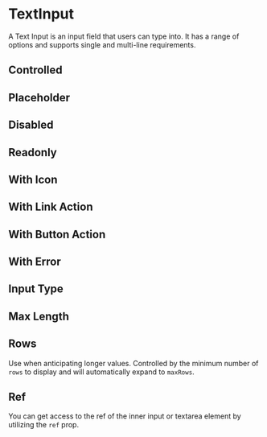 

<Meta title="Forms/TextInput" component={TextInput} />

# TextInput

A Text Input is an input field that users can type into. It has a range of options and supports single and multi-line requirements.

<Canvas>
    <Story story={stories.Default} name="Default" />
</Canvas>

<ArgsTable story="Default" />

## Controlled

<Canvas>
    <Story story={stories.Controlled} />
</Canvas>

## Placeholder

<Canvas>
    <Story story={stories.Placeholder} />
</Canvas>

## Disabled

<Canvas>
    <Story story={stories.Disabled} />
</Canvas>

## Readonly

<Canvas>
    <Story story={stories.Readonly} />
</Canvas>

## With Icon

<Canvas>
    <Story story={stories.WithIcon} />
</Canvas>

## With Link Action

<Canvas>
    <Story story={stories.WithLinkAction} />
</Canvas>

## With Button Action

<Canvas>
    <Story story={stories.WithButtonAction} />
</Canvas>

## With Error

<Canvas>
    <Story story={stories.WithError} />
</Canvas>

## Input Type

<Canvas>
    <Story story={stories.Type} />
</Canvas>

## Max Length

<Canvas>
    <Story story={stories.MaxLength} />
</Canvas>

## Rows

Use when anticipating longer values. Controlled by the minimum number of `rows` to display and will automatically expand to `maxRows`.

<Canvas>
    <Story story={stories.Rows} />
</Canvas>

## Ref

You can get access to the ref of the inner input or textarea element by utilizing the `ref` prop.

<Canvas>
    <Story story={stories.Ref} />
</Canvas>
